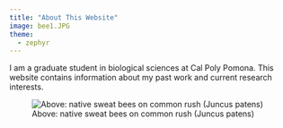 ```yaml
---
title: "About This Website"
image: bee1.JPG
theme:
  - zephyr
---
```


I am a graduate student in biological sciences at Cal Poly Pomona. This website contains information about my past work and current research interests.

![Above: native sweat bees on common rush (Juncus patens)](sweat%20bees.JPG){fig-alt="native sweat bees on gray rush (Juncus patens)"}
